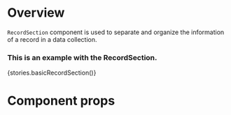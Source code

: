 
<Meta title="Modules|Record/Components" component={RecordSection} />

# Overview

`RecordSection` component is used to separate and organize the information of a record in a data collection.

### This is an example with the RecordSection.

<Preview>
    <Story name="RecordSection">{stories.basicRecordSection()}</Story>
</Preview>

# Component props

<Props of={RecordSection} />
